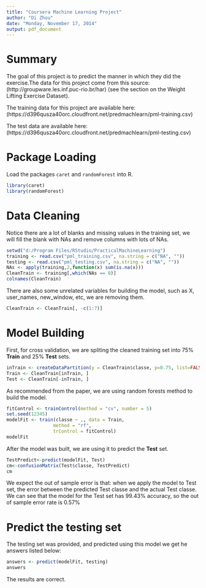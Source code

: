 ```yaml
---
title: "Coursera Machine Learning Project"
author: "Di Zhou"
date: "Monday, November 17, 2014"
output: pdf_document
---
```


# Summary
The goal of this project is to predict the manner in which they did the exercise.The data for this project come from this source: 
(http://groupware.les.inf.puc-rio.br/har)
(see the section on the Weight Lifting Exercise Dataset).

The training data for this project are available here: 
(https://d396qusza40orc.cloudfront.net/predmachlearn/pml-training.csv)

The test data are available here: 
(https://d396qusza40orc.cloudfront.net/predmachlearn/pml-testing.csv)

# Package Loading
Load the packages `caret` and `randomForest` into R.

```r
library(caret)
library(randomForest)
```

# Data Cleaning
Notice there are a lot of blanks and missing values in the training set, we will fill the blank with NAs and remove columns with lots of NAs.

```r
setwd("d:/Program Files/RStudio/PracticalMachineLearning")
training <- read.csv("pml_training.csv", na.string = c("NA", ""))
testing <- read.csv("pml_testing.csv", na.string = c("NA", ""))
NAs <- apply(training,2,function(x) sum(is.na(x)))
CleanTrain <- training[,which(NAs == 0)]
colnames(CleanTrain)
```

There are also some unrelated variables for building the model, such as X, user_names, new_window, etc, we are removing them.

```r
CleanTrain <- CleanTrain[, -c(1:7)]
```

# Model Building
First, for cross validation, we are spliting the cleaned training set into 75% **Train** and 25% **Test** sets.

```r
inTrain <- createDataPartition(y = CleanTrain$classe, p=0.75, list=FALSE)
Train <- CleanTrain[inTrain, ]
Test <- CleanTrain[-inTrain, ]
```

As recommended from the paper, we are using random forests method to build the model. 

```r
fitControl <- trainControl(method = "cv", number = 5)
set.seed(12345)
modelFit <- train(classe ~ ., data = Train,
                 method = "rf",
                 trControl = fitControl)
modelFit
```

After the model was built, we are using it to predict the **Test** set. 
```r
TestPredict<-predict(modelFit, Test)
cm<-confusionMatrix(Test$classe, TestPredict)
cm
```
We expect the out of sample error is that: when we apply the model to Test set, the error between the predicted Test classe and the actual Test classe. We can see that the model for the Test set has 99.43% accuracy, so the out of sample error rate is 0.57%


# Predict the testing set
The testing set was provided, and predicted using this model we get he answers listed below:

```r
answers <- predict(modelFit, testing)
answers
```

The results are correct.




